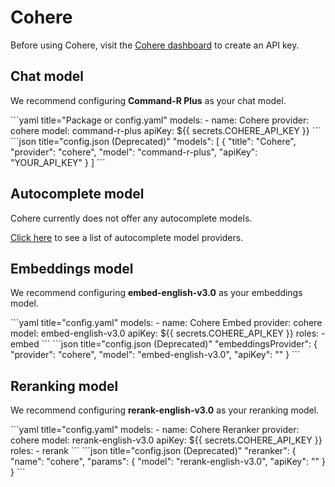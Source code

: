 
# Cohere

Before using Cohere, visit the [Cohere dashboard](https://dashboard.cohere.com/api-keys) to create an API key.

## Chat model

We recommend configuring **Command-R Plus** as your chat model.

<Tabs groupId="config-example">
  <TabItem value="yaml" label="YAML">
  ```yaml title="Package or config.yaml"
  models:
    - name: Cohere
      provider: cohere
      model: command-r-plus
      apiKey: ${{ secrets.COHERE_API_KEY }}
  ```
  </TabItem>
  <TabItem value="json" label="JSON">
  ```json title="config.json (Deprecated)"
    "models": [
      {
        "title": "Cohere",
        "provider": "cohere",
        "model": "command-r-plus",
        "apiKey": "YOUR_API_KEY"
      }
    ]
  ```
  </TabItem>
</Tabs>

## Autocomplete model

Cohere currently does not offer any autocomplete models.

[Click here](../../model-types/autocomplete.md) to see a list of autocomplete model providers.

## Embeddings model

We recommend configuring **embed-english-v3.0** as your embeddings model.

<Tabs groupId="config-example">
  <TabItem value="yaml" label="YAML">
  ```yaml title="config.yaml"
  models:
    - name: Cohere Embed
      provider: cohere
      model: embed-english-v3.0
      apiKey: ${{ secrets.COHERE_API_KEY }}
      roles:
        - embed
  ```
  </TabItem>
  <TabItem value="json" label="JSON">
  ```json title="config.json (Deprecated)"
    "embeddingsProvider": {
      "provider": "cohere",
      "model": "embed-english-v3.0",
      "apiKey": "<COHERE_API_KEY>"
    }
  ```
  </TabItem>
</Tabs>

## Reranking model

We recommend configuring **rerank-english-v3.0** as your reranking model.

<Tabs groupId="config-example">
  <TabItem value="yaml" label="YAML">
  ```yaml title="config.yaml"
  models:
    - name: Cohere Reranker
      provider: cohere
      model: rerank-english-v3.0
      apiKey: ${{ secrets.COHERE_API_KEY }}
      roles:
        - rerank
  ```
  </TabItem>
  <TabItem value="json" label="JSON">
  ```json title="config.json (Deprecated)"
    "reranker": {
      "name": "cohere",
      "params": {
        "model": "rerank-english-v3.0",
        "apiKey": "<COHERE_API_KEY>"
      }
    }
  ```
  </TabItem>
</Tabs>
